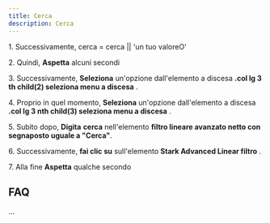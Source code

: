 ```yaml
---
title: Cerca
description: Cerca
---
```

1\. Successivamente, cerca = cerca || 'un tuo valoreO'  
  
2\. Quindi, **Aspetta** alcuni secondi  
  
3\. Successivamente, **Seleziona** un'opzione dall'elemento a discesa **.col lg 3 th child(2) seleziona menu a discesa** .  
  
4\. Proprio in quel momento, **Seleziona** un'opzione dall'elemento a discesa **.col lg 3 nth child(3) seleziona menu a discesa** .  
  
5\. Subito dopo, **Digita** **cerca** nell'elemento **filtro lineare avanzato netto con segnaposto uguale a "Cerca"**.  
  
6\. Successivamente, **fai clic su** sull'elemento **Stark Advanced Linear filtro** .  
  
7\. Alla fine **Aspetta** qualche secondo  

FAQ
---

...